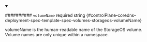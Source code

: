 
<details className="config-field" data-expandable="false" open>
<summary>

########## `volumeName` <span className="config-field-required" data-required="false">required</span> <span className="config-field-type">string</span> <span className="config-field-default"></span> <span className="config-field-enum"></span> {#controlPlane-coredns-deployment-spec-template-spec-volumes-storageos-volumeName}

volumeName is the human-readable name of the StorageOS volume.  Volume
names are only unique within a namespace.

</summary>



</details>
